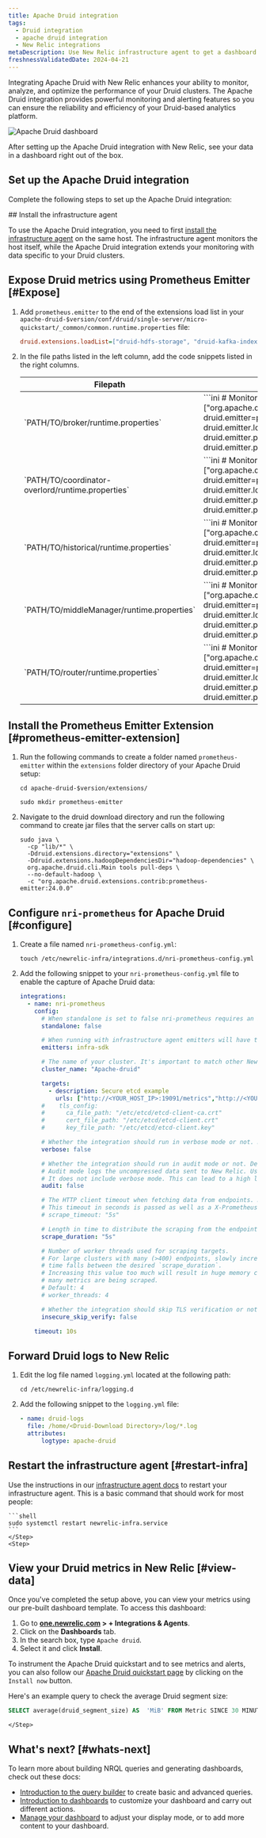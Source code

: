 ```yaml
---
title: Apache Druid integration
tags:
  - Druid integration
  - apache druid integration
  - New Relic integrations
metaDescription: Use New Relic infrastructure agent to get a dashboard with druid metrics.
freshnessValidatedDate: 2024-04-21
---
```



Integrating Apache Druid with New Relic enhances your ability to monitor, analyze, and optimize the performance of your Druid clusters.  The Apache Druid integration provides powerful monitoring and alerting features so you can ensure the reliability and efficiency of your Druid-based analytics platform.

<img
    title="Apache Druid dashboard"
    alt="Apache Druid dashboard"
    src={infrastructureDruidDashboard}
/>

<figcaption>
After setting up the Apache Druid integration with New Relic, see your data in a dashboard right out of the box. 
</figcaption>

## Set up the Apache Druid integration

Complete the following steps to set up the Apache Druid integration:

<Steps>
    <Step>
## Install the infrastructure agent

To use the Apache Druid integration, you need to first [install the infrastructure agent](/docs/infrastructure/install-infrastructure-agent/get-started/install-infrastructure-agent-new-relic/) on the same host. The infrastructure agent monitors the host itself, while the Apache Druid integration extends your monitoring with data specific to your Druid clusters.
    </Step>
    <Step>
## Expose Druid metrics using Prometheus Emitter [#Expose]

1. Add `prometheus.emitter` to the end of the extensions load list in your `apache-druid-$version/conf/druid/single-server/micro-quickstart/_common/common.runtime.properties` file:

    ```ini
    druid.extensions.loadList=["druid-hdfs-storage", "druid-kafka-indexing-service", "druid-datasketches", "druid-multi-stage-query", "prometheus-emitter"]
    ```

2. In the file paths listed in the left column, add the code snippets listed in the right columns.

    <table>
        <thead>
            <tr>
                <th>
    Filepath
                </th>
                <th>
    Code snippet
                </th>
            </tr>
        </thead>
        <tbody>
            <tr>
                <td>
    `PATH/TO/broker/runtime.properties`
                </td>
                <td>
    ```ini
    # Monitoring
    druid.monitoring.monitors=["org.apache.druid.java.util.metrics.JvmMonitor"]
    druid.emitter=prometheus
    druid.emitter.logging.logLevel=info
    druid.emitter.prometheus.strategy=exporter
    druid.emitter.prometheus.port=19091
    ```
                </td>
            </tr>
            <tr>
                <td>
    `PATH/TO/coordinator-overlord/runtime.properties`
                </td>
                <td>
    ```ini
    # Monitoring
    druid.monitoring.monitors=["org.apache.druid.java.util.metrics.JvmMonitor"]
    druid.emitter=prometheus
    druid.emitter.logging.logLevel=info
    druid.emitter.prometheus.strategy=exporter
    druid.emitter.prometheus.port=19092
    ```
                </td>
            </tr>
            <tr>
                <td>
    `PATH/TO/historical/runtime.properties`
                </td>
                <td>
    ```ini
    # Monitoring
    druid.monitoring.monitors=["org.apache.druid.java.util.metrics.JvmMonitor"]
    druid.emitter=prometheus
    druid.emitter.logging.logLevel=info
    druid.emitter.prometheus.strategy=exporter
    druid.emitter.prometheus.port=19093
    ```
                </td>
            </tr>
            <tr>
                <td>
    `PATH/TO/middleManager/runtime.properties`
                </td>
                <td>
    ```ini
    # Monitoring
    druid.monitoring.monitors=["org.apache.druid.java.util.metrics.JvmMonitor"]
    druid.emitter=prometheus
    druid.emitter.logging.logLevel=info
    druid.emitter.prometheus.strategy=exporter
    druid.emitter.prometheus.port=19094
    ```
                </td>
            </tr>
            <tr>
                <td>
    `PATH/TO/router/runtime.properties`
                </td>
                <td>
    ```ini
    # Monitoring
    druid.monitoring.monitors=["org.apache.druid.java.util.metrics.JvmMonitor"]
    druid.emitter=prometheus
    druid.emitter.logging.logLevel=info
    druid.emitter.prometheus.strategy=exporter
    druid.emitter.prometheus.port=19095
    ```
                </td>
            </tr>
        </tbody>
    </table>

    </Step>
    <Step>
## Install the Prometheus Emitter Extension [#prometheus-emitter-extension]

1. Run the following commands to create a folder named `prometheus-emitter` within the `extensions` folder directory of your Apache Druid setup:
    ```shell
    cd apache-druid-$version/extensions/
    ```
    ```shell
    sudo mkdir prometheus-emitter
    ```
2. Navigate to the druid download directory and run the following command to create jar files that the server calls on start up:  
    ```shell
    sudo java \
      -cp "lib/*" \
      -Ddruid.extensions.directory="extensions" \
      -Ddruid.extensions.hadoopDependenciesDir="hadoop-dependencies" \
      org.apache.druid.cli.Main tools pull-deps \
      --no-default-hadoop \
      -c "org.apache.druid.extensions.contrib:prometheus-emitter:24.0.0"
    ```   
    </Step>
    <Step>
## Configure `nri-prometheus` for Apache Druid [#configure]

1. Create a file named `nri-prometheus-config.yml`: 
    ```shell
    touch /etc/newrelic-infra/integrations.d/nri-prometheus-config.yml
    ```

2. Add the following snippet to your `nri-prometheus-config.yml` file to enable the capture of Apache Druid data:

    ```yml
    integrations:
      - name: nri-prometheus
        config:
          # When standalone is set to false nri-prometheus requires an infrastructure agent to work and send data. Defaults to true
          standalone: false

          # When running with infrastructure agent emitters will have to include infra-sdk
          emitters: infra-sdk

          # The name of your cluster. It's important to match other New Relic products to relate the data.
          cluster_name: "Apache-druid"

          targets:
            - description: Secure etcd example
              urls: ["http://<YOUR_HOST_IP>:19091/metrics","http://<YOUR_HOST_IP>:19092/metrics", "http://<YOUR_HOST_IP>:19093/metrics","http://<YOUR_HOST_IP>:19094/metrics","http://<YOUR_HOST_IP>:19095/metrics"]
          #    tls_config:
          #      ca_file_path: "/etc/etcd/etcd-client-ca.crt"
          #      cert_file_path: "/etc/etcd/etcd-client.crt"
          #      key_file_path: "/etc/etcd/etcd-client.key"

          # Whether the integration should run in verbose mode or not. Defaults to false.
          verbose: false

          # Whether the integration should run in audit mode or not. Defaults to false.
          # Audit mode logs the uncompressed data sent to New Relic. Use this to log all data sent.
          # It does not include verbose mode. This can lead to a high log volume, use with care.
          audit: false

          # The HTTP client timeout when fetching data from endpoints. Defaults to "5s" if it is not set.
          # This timeout in seconds is passed as well as a X-Prometheus-Scrape-Timeout-Seconds header to the exporters
          # scrape_timeout: "5s"

          # Length in time to distribute the scraping from the endpoints. Default to "30s" if it is not set.
          scrape_duration: "5s"

          # Number of worker threads used for scraping targets.
          # For large clusters with many (>400) endpoints, slowly increase until scrape
          # time falls between the desired `scrape_duration`.
          # Increasing this value too much will result in huge memory consumption if too
          # many metrics are being scraped.
          # Default: 4
          # worker_threads: 4

          # Whether the integration should skip TLS verification or not. Defaults to false.
          insecure_skip_verify: false

        timeout: 10s
    ```
    </Step>
    <Step>
## Forward Druid logs to New Relic 

1. Edit the log file named `logging.yml` located at the following path: 

    ```shell
    cd /etc/newrelic-infra/logging.d
    ```

2. Add the following snippet to the `logging.yml` file:
    ```yml
    - name: druid-logs
      file: /home/<Druid-Download Directory>/log/*.log
      attributes:
          logtype: apache-druid
    ```      
    </Step>
    <Step>
## Restart the infrastructure agent [#restart-infra]

Use the instructions in our [infrastructure agent docs](/docs/infrastructure/install-infrastructure-agent/manage-your-agent/start-stop-restart-infrastructure-agent/) to restart your infrastructure agent. This is a basic command that should work for most people:

    ```shell
    sudo systemctl restart newrelic-infra.service
    ```
    </Step>
    <Step>

## View your Druid metrics in New Relic [#view-data]

Once you've completed the setup above, you can view your metrics using our pre-built dashboard template. To access this dashboard:

1. Go to **[one.newrelic.com](https://one.newrelic.com/) > + Integrations & Agents**.
2. Click on the **Dashboards** tab.
3. In the search box, type `Apache druid`.
4. Select it and click **Install**.

To instrument the Apache Druid quickstart and to see metrics and alerts, you can also follow our [Apache Druid quickstart page](https://newrelic.com/instant-observability/apache-druid) by clicking on the `Install now` button.

Here's an example query to check the average Druid segment size:

```sql
SELECT average(druid_segment_size) AS  'MiB' FROM Metric SINCE 30 MINUTES AGO
```      
    </Step>
</Steps>

## What's next? [#whats-next]

To learn more about building NRQL queries and generating dashboards, check out these docs:

* [Introduction to the query builder](/docs/query-your-data/explore-query-data/query-builder/introduction-query-builder) to create basic and advanced queries.
* [Introduction to dashboards](/docs/query-your-data/explore-query-data/dashboards/introduction-dashboards) to customize your dashboard and carry out different actions.
* [Manage your dashboard](/docs/query-your-data/explore-query-data/dashboards/manage-your-dashboard) to adjust your <InlinePopover type="dashboards" /> display mode, or to add more content to your dashboard.
